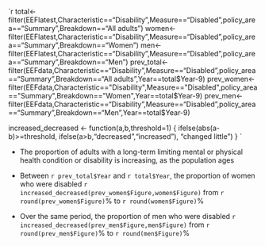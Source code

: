 `r 
total<- filter(EEFlatest,Characteristic=="Disability",Measure=="Disabled",policy_area=="Summary",Breakdown=="All adults")
women<- filter(EEFlatest,Characteristic=="Disability",Measure=="Disabled",policy_area=="Summary",Breakdown=="Women")
men<- filter(EEFlatest,Characteristic=="Disability",Measure=="Disabled",policy_area=="Summary",Breakdown=="Men")
prev_total<- filter(EEFdata,Characteristic=="Disability",Measure=="Disabled",policy_area=="Summary",Breakdown=="All adults",Year==total$Year-9)
prev_women<- filter(EEFdata,Characteristic=="Disability",Measure=="Disabled",policy_area=="Summary",Breakdown=="Women",Year==total$Year-9)
prev_men<- filter(EEFdata,Characteristic=="Disability",Measure=="Disabled",policy_area=="Summary",Breakdown=="Men",Year==total$Year-9)


increased_decreased <- function(a,b,threshold=1) {
  ifelse(abs(a-b)>=threshold,
         ifelse(a>b,"decreased","increased"),
         "changed little")
}
`

* The proportion of adults with a long-term limiting mental or physical health condition or disability is increasing, as the population ages

* Between `r prev_total$Year` and `r total$Year`, the proportion of women who were disabled `r increased_decreased(prev_women$Figure,women$Figure)` from `r round(prev_women$Figure)`% to `r round(women$Figure)`%

* Over the same period, the proportion of men who were disabled `r increased_decreased(prev_men$Figure,men$Figure)` from `r round(prev_men$Figure)`% to `r round(men$Figure)`%



